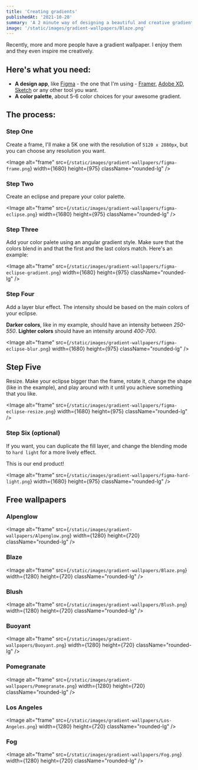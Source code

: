 ```yaml
---
title: 'Creating gradients'
publishedAt: '2021-10-28'
summary: 'A 2 minute way of designing a beautiful and creative gradient wallpaper'
image: '/static/images/gradient-wallpapers/Blaze.png'
---
```


Recently, more and more people have a gradient wallpaper. I enjoy them and they even inspire me creatively.

## Here's what you need:

- **A design app**, like [Figma](https://www.figma.com) - the one that I'm using - [Framer](https://framer.com), [Adobe XD](https://www.adobe.com/products/xd.html), [Sketch](https://www.sketch.com) or any other tool you want.
- **A color palette**, about 5-6 color choices for your awesome gradient.

## The process:

### Step One

Create a frame, I'll make a 5K one with the resolution of `5120 x 2880px`, but you can choose any resolution you want.

<Image
  alt="frame"
  src={`/static/images/gradient-wallpapers/figma-frame.png`}
  width={1680}
  height={975}
  className="rounded-lg"
/>

### Step Two

Create an eclipse and prepare your color palette.

<Image
  alt="frame"
  src={`/static/images/gradient-wallpapers/figma-eclipse.png`}
  width={1680}
  height={975}
  className="rounded-lg"
/>

### Step Three

Add your color palete using an angular gradient style. Make sure that the colors blend in and that the first and the last colors match. Here's an example:

<Image
  alt="frame"
  src={`/static/images/gradient-wallpapers/figma-eclipse-gradient.png`}
  width={1680}
  height={975}
  className="rounded-lg"
/>

### Step Four

Add a layer blur effect. The intensity should be based on the main colors of your eclipse.

**Darker colors**, like in my example, should have an intensity between _250-550_. **Lighter colors** should have an intensity around _400-700_.

<Image
  alt="frame"
  src={`/static/images/gradient-wallpapers/figma-eclipse-blur.png`}
  width={1680}
  height={975}
  className="rounded-lg"
/>

## Step Five

Resize. Make your eclipse bigger than the frame, rotate it, change the shape (like in the example), and play around with it until you achieve something that you like.

<Image
  alt="frame"
  src={`/static/images/gradient-wallpapers/figma-eclipse-resize.png`}
  width={1680}
  height={975}
  className="rounded-lg"
/>

### Step Six (optional)

If you want, you can duplicate the fill layer, and change the blending mode to `hard light` for a more lively effect.

This is our end product!

<Image
  alt="frame"
  src={`/static/images/gradient-wallpapers/figma-hard-light.png`}
  width={1680}
  height={975}
  className="rounded-lg"
/>

## Free wallpapers

### Alpenglow

<Image
  alt="frame"
  src={`/static/images/gradient-wallpapers/Alpenglow.png`}
  width={1280}
  height={720}
  className="rounded-lg"
/>

<DownloadImage
  src="/static/images/gradient-wallpapers/Alpenglow.png"
  title="Alpenglow"
/>

### Blaze

<Image
  alt="frame"
  src={`/static/images/gradient-wallpapers/Blaze.png`}
  width={1280}
  height={720}
  className="rounded-lg"
/>

<DownloadImage
  src="/static/images/gradient-wallpapers/Blaze.png"
  title="Blaze"
/>

### Blush

<Image
  alt="frame"
  src={`/static/images/gradient-wallpapers/Blush.png`}
  width={1280}
  height={720}
  className="rounded-lg"
/>

<DownloadImage
  src="/static/images/gradient-wallpapers/Blush.png"
  title="Blush"
/>

### Buoyant

<Image
  alt="frame"
  src={`/static/images/gradient-wallpapers/Buoyant.png`}
  width={1280}
  height={720}
  className="rounded-lg"
/>

<DownloadImage
  src="/static/images/gradient-wallpapers/Buoyant.png"
  title="Buoyant"
/>

### Pomegranate

<Image
  alt="frame"
  src={`/static/images/gradient-wallpapers/Pomegranate.png`}
  width={1280}
  height={720}
  className="rounded-lg"
/>

<DownloadImage
  src="/static/images/gradient-wallpapers/Pomegranate.png"
  title="Pomegranate"
/>

### Los Angeles

<Image
  alt="frame"
  src={`/static/images/gradient-wallpapers/Los-Angeles.png`}
  width={1280}
  height={720}
  className="rounded-lg"
/>

<DownloadImage
  src="/static/images/gradient-wallpapers/Los-Angeles.png"
  title="Los-Angeles"
/>

### Fog

<Image
  alt="frame"
  src={`/static/images/gradient-wallpapers/Fog.png`}
  width={1280}
  height={720}
  className="rounded-lg"
/>

<DownloadImage src="/static/images/gradient-wallpapers/Fog.png" title="Fog" />
